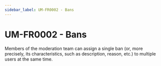 ```yaml
---
sidebar_label: UM-FR0002 - Bans
---
```


# UM-FR0002 - Bans
Members of the moderation team can assign a single ban (or, more precisely, its characteristics, such as description, reason, etc.) to multiple users at the same time.